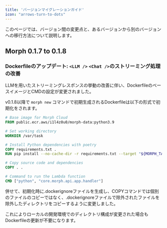 ```yaml
---
title: 'バージョンマイグレーションガイド'
icon: "arrows-turn-to-dots"
---
```


このページでは、バージョン間の変更点と、あるバージョンから別のバージョンへの移行方法について説明します。

## Morph 0.1.7 to 0.1.8

### Dockerfileのアップデート: `<LLM />` `<Chat />`のストリーミング処理の改善

LLMを用いたストリーミングレスポンスの挙動の改善に伴い、DockerfileのベースイメージとCMDの設定が変更されました。

v0.1.8以降で `morph new` コマンドで初期生成されるDockerfileは以下の形式で初期化をされます。

```dockerfile
# Base image for Morph Cloud
FROM public.ecr.aws/i1l4z0u0/morph-data:python3.9

# Set working directory
WORKDIR /var/task

# Install Python dependencies with poetry
COPY requirements.txt .
RUN pip install --no-cache-dir -r requirements.txt --target "${MORPH_TASK_ROOT}"

# Copy source code and dependencies
COPY . .

# Command to run the Lambda function
CMD ["python", "core.morph.api.app.handler"]
```

併せて、初期化時に.dockerignoreファイルを生成し、COPYコマンドでは個別のファイルのコピーではなく、.dockerignoreファイルで除外されたファイルを除外したディレクトリをコピーするように変更しました。

これによりローカルの開発環境でのディレクトリ構成が変更された場合もDockerfileの更新が不要になります。
